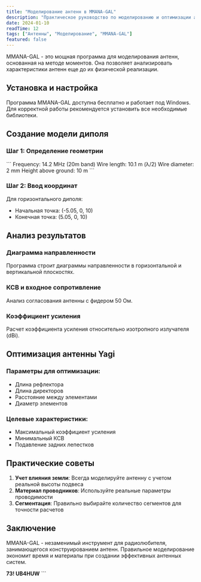 ```yaml
---
title: "Моделирование антенн в MMANA-GAL"
description: "Практическое руководство по моделированию и оптимизации антенн с помощью программы MMANA-GAL."
date: 2024-01-10
readTime: 12
tags: ["Антенны", "Моделирование", "MMANA-GAL"]
featured: false
---
```

MMANA-GAL - это мощная программа для моделирования антенн, основанная на методе моментов. Она позволяет анализировать характеристики антенн еще до их физической реализации.

## Установка и настройка

Программа MMANA-GAL доступна бесплатно и работает под Windows. Для корректной работы рекомендуется установить все необходимые библиотеки.

## Создание модели диполя

### Шаг 1: Определение геометрии

\`\`\`
Frequency: 14.2 MHz (20m band)
Wire length: 10.1 m (λ/2)
Wire diameter: 2 mm
Height above ground: 10 m
\`\`\`

### Шаг 2: Ввод координат

Для горизонтального диполя:
- Начальная точка: (-5.05, 0, 10)
- Конечная точка: (5.05, 0, 10)

## Анализ результатов

### Диаграмма направленности
Программа строит диаграммы направленности в горизонтальной и вертикальной плоскостях.

### КСВ и входное сопротивление
Анализ согласования антенны с фидером 50 Ом.

### Коэффициент усиления
Расчет коэффициента усиления относительно изотропного излучателя (dBi).

## Оптимизация антенны Yagi

### Параметры для оптимизации:
- Длина рефлектора
- Длина директоров
- Расстояние между элементами
- Диаметр элементов

### Целевые характеристики:
- Максимальный коэффициент усиления
- Минимальный КСВ
- Подавление задних лепестков

## Практические советы

1. **Учет влияния земли**: Всегда моделируйте антенну с учетом реальной высоты подвеса
2. **Материал проводников**: Используйте реальные параметры проводимости
3. **Сегментация**: Правильно выбирайте количество сегментов для точности расчетов

## Заключение

MMANA-GAL - незаменимый инструмент для радиолюбителя, занимающегося конструированием антенн. Правильное моделирование экономит время и материалы при создании эффективных антенных систем.

**73! UB4HUW**
\`\`\`
